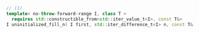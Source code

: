 ```cpp
// (1)
template< no-throw-forward-range I, class T >
  requires std::constructible_from<std::iter_value_t<I>, const T&>
I uninitialized_fill_n( I first, std::iter_difference_t<I> n, const T& x );
```
